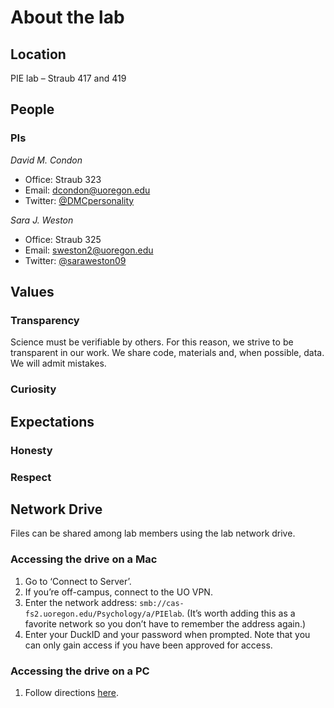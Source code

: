 # About the lab


## Location

PIE lab -- Straub 417 and 419

## People

### PIs

*David M. Condon*

* Office: Straub 323
* Email: [dcondon@uoregon.edu](mailto:dcondon@uoregon.edu)
* Twitter: [\@DMCpersonality](https://twitter.com/DMCpersonality)

*Sara J. Weston*

* Office: Straub 325
* Email: [sweston2@uoregon.edu](mailto:sweston2@uoregon.edu)
* Twitter: [\@saraweston09](https://twitter.com/saraweston09)

## Values

### Transparency

Science must be verifiable by others. For this reason, we strive to be transparent in our work. We share code, materials and, when possible, data. We will admit mistakes. 

<!-- We also seek to be transparent as teachers and mentors. What this means to us is that we will explain our reasons for designing tasks, assignments, and projects. Students and mentees are welcome to ask and question if they do not understand why they have been asked to do something.  -->

### Curiosity

## Expectations

### Honesty

### Respect


## Network Drive

Files can be shared among lab members using the lab network drive. 

### Accessing the drive on a Mac

1. Go to 'Connect to Server'.
2. If you're off-campus, connect to the UO VPN.
3. Enter the network address: `smb://cas-fs2.uoregon.edu/Psychology/a/PIElab`. (It's worth adding this as a favorite network so you don't have to remember the address again.)
4. Enter your DuckID and your password when prompted. Note that you can only gain access if you have been approved for access. 

### Accessing the drive on a PC

1. Follow directions [here](https://casit.uoregon.edu/faq/mapping-file-shares-in-windows-10).